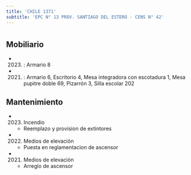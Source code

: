 ```yaml
---
title: 'CHILE 1371'
subtitle: 'EPC N° 13 PROV. SANTIAGO DEL ESTERO - CENS N° 42'
---
```


#


## Mobiliario

*  (2023) : Armario 8 

*  (2021) : Armario 6, Escritorio 4, Mesa integradora con escotadura 1, Mesa pupitre doble 69, Pizarrón 3, Silla escolar 202 





## Mantenimiento

*  (2023) Incendio 
    + Reemplazo y provision de extintores

*  (2022) Medios de elevación 
    + Puesta en reglamentacion de ascensor

*  (2021) Medios de elevación 
    + Arreglo de ascensor



